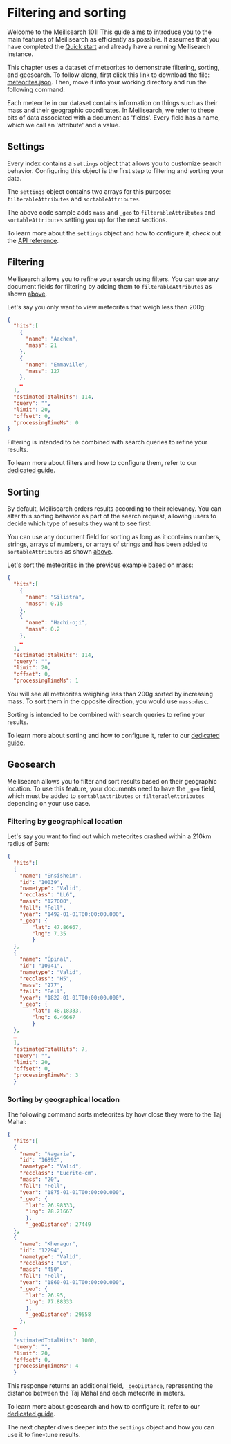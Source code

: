 # Filtering and sorting

Welcome to the Meilisearch 101! This guide aims to introduce you to the main features of Meilisearch as efficiently as possible. It assumes that you have completed the [Quick start](/learn/getting_started/quick_start) and already have a running Meilisearch instance.

This chapter uses a dataset of meteorites to demonstrate filtering, sorting, and geosearch. To follow along, first click this link to download the file: <a id="downloadmeteorites" href="https://raw.githubusercontent.com/meilisearch/documentation/main/assets/datasets/meteorites.json" download="meteorites.json">meteorites.json</a>. Then, move it into your working directory and run the following command:

<CodeSamples id="getting_started_add_meteorites" />

Each meteorite in our dataset contains information on things such as their mass and their geographic coordinates. In Meilisearch, we refer to these bits of data associated with a document as  'fields'. Every field has a name, which we call an 'attribute' and a value.

## Settings

Every index contains a `settings` object that allows you to customize search behavior. Configuring this object is the first step to filtering and sorting your data.

The `settings` object contains two arrays for this purpose: `filterableAttributes` and `sortableAttributes`.

<CodeSamples id= "getting_started_configure_settings" />

The above code sample adds `mass` and `_geo` to `filterableAttributes` and `sortableAttributes` setting you up for the next sections.

To learn more about the `settings` object and how to configure it, check out the [API reference](/reference/api/settings).

## Filtering

Meilisearch allows you to refine your search using filters. You can use any document fields for filtering by adding them to `filterableAttributes` as shown [above](#settings).

Let's say you only want to view meteorites that weigh less than 200g:

<CodeSamples id= "getting_started_filtering" />

```json
{
  "hits":[
    {
      "name": "Aachen",
      "mass": 21
    },
    {
      "name": "Emmaville",
      "mass": 127
    },
    …
  ],
  "estimatedTotalHits": 114,
  "query": "",
  "limit": 20,
  "offset": 0,
  "processingTimeMs": 0
}
```

Filtering is intended to be combined with search queries to refine your results.

To learn more about filters and how to configure them, refer to our [dedicated guide](/learn/fine_tuning_results/filtering).

## Sorting

By default, Meilisearch orders results according to their relevancy. You can alter this sorting behavior as part of the search request, allowing users to decide which type of results they want to see first.

You can use any document field for sorting as long as it contains numbers, strings, arrays of numbers, or arrays of strings and has been added to `sortableAttributes` as shown [above](#settings).

Let's sort the meteorites in the previous example based on mass:

<CodeSamples id= "getting_started_sorting" />

```json
{
  "hits":[
    {
      "name": "Silistra",
      "mass": 0.15
    },
    {
      "name": "Hachi-oji",
      "mass": 0.2
    },
    …
  ],
  "estimatedTotalHits": 114,
  "query": "",
  "limit": 20,
  "offset": 0,
  "processingTimeMs": 1
```

You will see all meteorites weighing less than 200g sorted by increasing mass. To sort them in the opposite direction, you would use `mass:desc`.

Sorting is intended to be combined with search queries to refine your results.

To learn more about sorting and how to configure it, refer to our [dedicated guide](/learn/advanced/sorting).

## Geosearch

Meilisearch allows you to filter and sort results based on their geographic location. To use this feature, your documents need to have the `_geo` field, which must be added to `sortableAttributes` or `filterableAttributes` depending on your use case.

### Filtering by geographical location

Let's say you want to find out which meteorites crashed within a 210km radius of Bern:

<CodeSamples id= "getting_started_geo_radius" />

```json
{
  "hits":[
  {
    "name": "Ensisheim",
    "id": "10039",
    "nametype": "Valid",
    "recclass": "LL6",
    "mass": "127000",
    "fall": "Fell",
    "year": "1492-01-01T00:00:00.000",
    "_geo": {
        "lat": 47.86667,
        "lng": 7.35
        }
  },
  {
    "name": "Épinal",
    "id": "10041",
    "nametype": "Valid",
    "recclass": "H5",
    "mass": "277",
    "fall": "Fell",
    "year": "1822-01-01T00:00:00.000",
    "_geo": {
        "lat": 48.18333,
        "lng": 6.46667
        }
  },
  …
  ],
  "estimatedTotalHits": 7,
  "query": "",
  "limit": 20,
  "offset": 0,
  "processingTimeMs": 3
  }
  ```

### Sorting by geographical location

The following command sorts meteorites by how close they were to the Taj Mahal:

<CodeSamples id= "getting_started_geo_point" />

```json
{
  "hits":[
  {
    "name": "Nagaria",
    "id": "16892",
    "nametype": "Valid",
    "recclass": "Eucrite-cm",
    "mass": "20",
    "fall": "Fell",
    "year": "1875-01-01T00:00:00.000",
    "_geo": {
      "lat": 26.98333,
      "lng": 78.21667
      },
      "_geoDistance": 27449
  },
  {
    "name": "Kheragur",
    "id": "12294",
    "nametype": "Valid",
    "recclass": "L6",
    "mass": "450",
    "fall": "Fell",
    "year": "1860-01-01T00:00:00.000",
    "_geo": {
      "lat": 26.95,
      "lng": 77.88333
      },
      "_geoDistance": 29558
    },
  …
  ]
  "estimatedTotalHits": 1000,
  "query": "",
  "limit": 20,
  "offset": 0,
  "processingTimeMs": 4
  }
```

This response returns an additional field, `_geoDistance`, representing the distance between the Taj Mahal and each meteorite in meters.

To learn more about geosearch and how to configure it, refer to our [dedicated guide](/learn/fine_tuning_results/geosearch).

The next chapter dives deeper into the `settings` object and how you can use it to fine-tune results.
